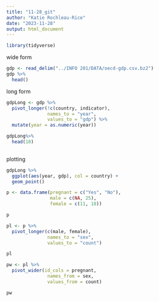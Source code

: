 ---
title: "11-28_git"
author: "Katie Rochleau-Rice"
date: "2023-11-28"
output: html_document
---
```{r}
library(tidyverse)

```

wide form
```{r}
gdp <- read_delim("../INFO 201/DATA/oecd-gdp.csv.bz2")
gdp %>%
  head()
```





long form
```{r}
gdpLong <- gdp %>%
  pivot_longer(!c(country, indicator),
               names_to = "year",
               values_to = "gdp") %>%
  mutate(year = as.numeric(year))

gdpLong%>%
  head(10)
  
```



plotting
```{r}
gdpLong %>%
  ggplot(aes(year, gdp), col = country) +
  geom_point()

```




```{r}
p <- data.frame(pregnant = c("Yes", "No"),
                male = c(NA, 25),
                female = c(11, 18))

p
```


```{r}
pl <- p %>%
  pivot_longer(c(male, female),
               names_to = "sex",
               values_to = "count")

pl
```


```{r}
pw <- pl %>%
  pivot_wider(id_cols = pregnant,
               names_from = sex,
               values_from = count)

pw
```